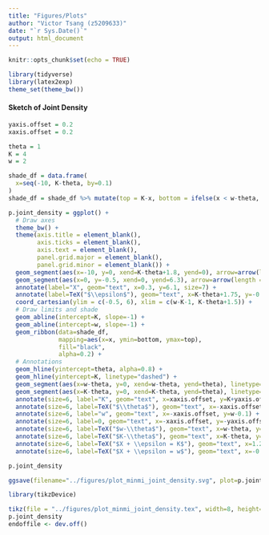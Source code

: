 ```yaml
---
title: "Figures/Plots"
author: "Victor Tsang (z5209633)"
date: "`r Sys.Date()`"
output: html_document
---
```


```r
knitr::opts_chunk$set(echo = TRUE)
```

```r
library(tidyverse)
library(latex2exp)
theme_set(theme_bw())
```

#### Sketch of Joint Density

```r
yaxis.offset = 0.2
xaxis.offset = 0.2

theta = 1
K = 4
w = 2

shade_df = data.frame(
  x=seq(-10, K-theta, by=0.1)
)
shade_df = shade_df %>% mutate(top = K-x, bottom = ifelse(x < w-theta, w-x, theta))

p.joint_density = ggplot() +
  # Draw axes
  theme_bw() +
  theme(axis.title = element_blank(),
        axis.ticks = element_blank(),
        axis.text = element_blank(),
        panel.grid.major = element_blank(),
        panel.grid.minor = element_blank()) +
  geom_segment(aes(x=-10, y=0, xend=K-theta+1.8, yend=0), arrow=arrow(length = unit(0.5, "cm")), size = 1) +
  geom_segment(aes(x=0, y=-0.5, xend=0, yend=6.3), arrow=arrow(length = unit(0.5, "cm")), size = 1) +
  annotate(label="X", geom="text", x=0.3, y=6.1, size=7) +
  annotate(label=TeX("$\\epsilon$"), geom="text", x=K-theta+1.75, y=-0.3, size=9) +
  coord_cartesian(ylim = c(-0.5, 6), xlim = c(w-K-1, K-theta+1.5)) +
  # Draw limits and shade
  geom_abline(intercept=K, slope=-1) +
  geom_abline(intercept=w, slope=-1) +
  geom_ribbon(data=shade_df,
              mapping=aes(x=x, ymin=bottom, ymax=top),
              fill="black",
              alpha=0.2) +
  # Annotations
  geom_hline(yintercept=theta, alpha=0.8) +
  geom_hline(yintercept=K, linetype="dashed") +
  geom_segment(aes(x=w-theta, y=0, xend=w-theta, yend=theta), linetype="dashed") +
  geom_segment(aes(x=K-theta, y=0, xend=K-theta, yend=theta), linetype="dashed") +
  annotate(size=6, label="K", geom="text", x=xaxis.offset, y=K+yaxis.offset) +
  annotate(size=6, label=TeX("$\\theta$"), geom="text", x=-xaxis.offset, y=theta-yaxis.offset) +
  annotate(size=6, label="w", geom="text", x=-xaxis.offset, y=w-0.1) +
  annotate(size=6, label=0, geom="text", x=-xaxis.offset, y=-yaxis.offset) +
  annotate(size=6, label=TeX("$w-\\theta$"), geom="text", x=w-theta, y=-yaxis.offset) +
  annotate(size=6, label=TeX("$K-\\theta$"), geom="text", x=K-theta, y=-yaxis.offset) +
  annotate(size=6, label=TeX("$X + \\epsilon = K$"), geom="text", x=1.2, y=K-1.2+0.25, hjust="left") +
  annotate(size=6, label=TeX("$X + \\epsilon = w$"), geom="text", x=-0.8, y=w+0.8-0.1, hjust="right")

p.joint_density
```

```r
ggsave(filename="../figures/plot_minmi_joint_density.svg", plot=p.joint_density, dpi=320, width=8, height=5)
```

```r
library(tikzDevice)

tikz(file = "../figures/plot_minmi_joint_density.tex", width=8, height=5)
p.joint_density
endoffile <- dev.off() 
```
